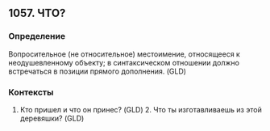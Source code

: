 ## 1057. ЧТО?
### Определение
Вопросительное (не относительное) местоимение, относящееся к неодушевленному объекту; в синтаксическом отношении должно встречаться в позиции прямого дополнения. (GLD)

### Контексты
1. Кто пришел и что он принес? (GLD) 2. Что ты изготавливаешь из этой деревяшки? (GLD)

